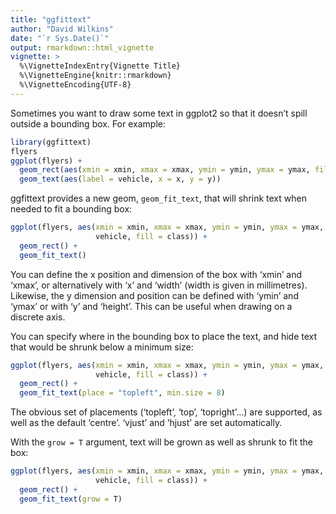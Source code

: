 ```yaml
---
title: "ggfittext"
author: "David Wilkins"
date: "`r Sys.Date()`"
output: rmarkdown::html_vignette
vignette: >
  %\VignetteIndexEntry{Vignette Title}
  %\VignetteEngine{knitr::rmarkdown}
  %\VignetteEncoding{UTF-8}
---
```


Sometimes you want to draw some text in ggplot2 so that it doesn't spill outside
a bounding box. For example:

```r
library(ggfittext)
flyers
ggplot(flyers) +
  geom_rect(aes(xmin = xmin, xmax = xmax, ymin = ymin, ymax = ymax, fill = class)) +
  geom_text(aes(label = vehicle, x = x, y = y))
```

ggfittext provides a new geom, `geom_fit_text`, that will shrink text when
needed to fit a bounding box:

```r
ggplot(flyers, aes(xmin = xmin, xmax = xmax, ymin = ymin, ymax = ymax, label =
                   vehicle, fill = class)) +
  geom_rect() +
  geom_fit_text()
```

You can define the x position and dimension of the box with ‘xmin’ and ‘xmax’,
or alternatively with ‘x’ and ‘width’ (width is given in millimetres). Likewise,
the y dimension and position can be defined with ‘ymin’ and ‘ymax’ or with ‘y’
and ‘height’. This can be useful when drawing on a discrete axis.

You can specify where in the bounding box to place the text, and hide text that
would be shrunk below a minimum size:

```r
ggplot(flyers, aes(xmin = xmin, xmax = xmax, ymin = ymin, ymax = ymax, label =
                   vehicle, fill = class)) +
  geom_rect() +
  geom_fit_text(place = "topleft", min.size = 8)
```

The obvious set of placements (‘topleft’, ‘top’, ‘topright’...) are supported,
as well as the default ‘centre’. ‘vjust’ and ‘hjust’ are set automatically.

With the `grow = T` argument, text will be grown as well as shrunk to fit the
box:

```r
ggplot(flyers, aes(xmin = xmin, xmax = xmax, ymin = ymin, ymax = ymax, label =
                   vehicle, fill = class)) +
  geom_rect() +
  geom_fit_text(grow = T)
```
